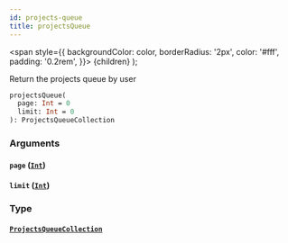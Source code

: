 ```yaml
---
id: projects-queue
title: projectsQueue
---
```


<span
style={{
      backgroundColor: color,
      borderRadius: '2px',
      color: '#fff',
      padding: '0.2rem',
    }}>
{children}
</span>
);

Return the projects queue by user

```graphql
projectsQueue(
  page: Int = 0
  limit: Int = 0
): ProjectsQueueCollection

```

### Arguments

#### `page` ([`Int`](/api/scalars/int))

#### `limit` ([`Int`](/api/scalars/int))

### Type

#### [`ProjectsQueueCollection`](/api/objects/projects-queue-collection)
